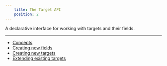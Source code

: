 ```yaml
---
    title: The Target API
    position: 2
---
```


A declarative interface for working with targets and their fields.

---

* [Concepts](./concepts.mdx)
* [Creating new fields](./creating-new-fields.mdx)
* [Creating new targets](./creating-new-targets.mdx)
* [Extending existing targets](./extending-existing-targets.mdx)